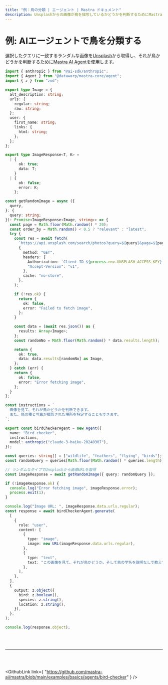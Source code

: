 ```yaml
---
title: "例：鳥の分類 | エージェント | Mastra ドキュメント"
description: Unsplashからの画像が鳥を描写しているかどうかを判断するためにMastra AIエージェントを使用する例。
---
```



# 例: AIエージェントで鳥を分類する

選択したクエリに一致するランダムな画像を[Unsplash](https://unsplash.com/)から取得し、それが鳥かどうかを判断するために[Mastra AI Agent](/docs/agents/overview.md)を使用します。

```ts showLineNumbers copy
import { anthropic } from "@ai-sdk/anthropic";
import { Agent } from "@datawarp/mastra-core/agent";
import { z } from "zod";

export type Image = {
  alt_description: string;
  urls: {
    regular: string;
    raw: string;
  };
  user: {
    first_name: string;
    links: {
      html: string;
    };
  };
};

export type ImageResponse<T, K> =
  | {
      ok: true;
      data: T;
    }
  | {
      ok: false;
      error: K;
    };

const getRandomImage = async ({
  query,
}: {
  query: string;
}): Promise<ImageResponse<Image, string>> => {
  const page = Math.floor(Math.random() * 20);
  const order_by = Math.random() < 0.5 ? "relevant" : "latest";
  try {
    const res = await fetch(
      `https://api.unsplash.com/search/photos?query=${query}&page=${page}&order_by=${order_by}`,
      {
        method: "GET",
        headers: {
          Authorization: `Client-ID ${process.env.UNSPLASH_ACCESS_KEY}`,
          "Accept-Version": "v1",
        },
        cache: "no-store",
      },
    );

    if (!res.ok) {
      return {
        ok: false,
        error: "Failed to fetch image",
      };
    }

    const data = (await res.json()) as {
      results: Array<Image>;
    };
    const randomNo = Math.floor(Math.random() * data.results.length);

    return {
      ok: true,
      data: data.results[randomNo] as Image,
    };
  } catch (err) {
    return {
      ok: false,
      error: "Error fetching image",
    };
  }
};

const instructions = `
  画像を見て、それが鳥かどうかを判断できます。
  また、鳥の種と写真が撮影された場所を特定することもできます。
`;

export const birdCheckerAgent = new Agent({
  name: "Bird checker",
  instructions,
  model: anthropic("claude-3-haiku-20240307"),
});

const queries: string[] = ["wildlife", "feathers", "flying", "birds"];
const randomQuery = queries[Math.floor(Math.random() * queries.length)];

// ランダムなタイプでUnsplashから画像URLを取得
const imageResponse = await getRandomImage({ query: randomQuery });

if (!imageResponse.ok) {
  console.log("Error fetching image", imageResponse.error);
  process.exit(1);
}

console.log("Image URL: ", imageResponse.data.urls.regular);
const response = await birdCheckerAgent.generate(
  [
    {
      role: "user",
      content: [
        {
          type: "image",
          image: new URL(imageResponse.data.urls.regular),
        },
        {
          type: "text",
          text: "この画像を見て、それが鳥かどうか、そして鳥の学名を説明なしで教えてください。また、この写真の場所を高校生が理解できるように1、2文で要約してください。",
        },
      ],
    },
  ],
  {
    output: z.object({
      bird: z.boolean(),
      species: z.string(),
      location: z.string(),
    }),
  },
);

console.log(response.object);
```

<br />
<br />
<hr className="dark:border-[#404040] border-gray-300" />
<br />
<br />

<GithubLink
  link={
    "https://github.com/mastra-ai/mastra/blob/main/examples/basics/agents/bird-checker"
  }
/>
